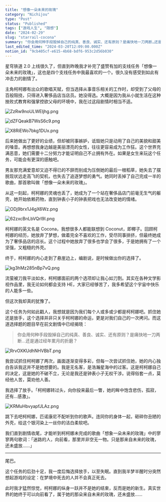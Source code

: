 ```yaml
---
title: "想像一朵未来的玫瑰"
category: "Nichijou"
type: "Post"
status: "Published"
tags: ["游戏人生", "随想"]
date: "2024-02-29"
slug: "starrail-cocona"
summary: "你会用何种手段毁掉自己的纯真、善良、诚实、还有原则？是痛快地一刀两断…还是通过经年累月的折磨？"
last_edited_time: "2024-03-20T12:09:00.000Z"
notion_id: "9cb405cf-e615-4b68-bdf6-953c2d56b030"
---
```



星穹铁道 2.0 上线很久了，但直到昨晚我才补完了盛赞有加的支线任务「想像一朵未来的玫瑰」，这也是四个支线任务中我最喜欢的一个。很久没有感受到如此有冲击力的剧情了。


主角柯柯娜有出众的歌唱天赋，但当选择从事音乐相关的工作时，却受到了父母的百般阻挠，只得进入奢侈品店当店员。她没得选。大概是因为我从小就生活在这种挫败式教育和强掌控欲父母的环境中，我在过这段剧情时相当不适。


![ZzRw9noULWEljhg.png](https://cdn.sa.net/2024/03/15/ZzRw9noULWEljhg.png)


![dZFQeakB7WsS6c9.png](https://cdn.sa.net/2024/03/15/dZFQeakB7WsS6c9.png)


![X8RiEWo7bkg1DUx.png](https://cdn.sa.net/2024/03/15/X8RiEWo7bkg1DUx.png)


后来她做出了更好的业绩，但却被同事嫉妒，诋毁她只是动用了自己的美貌和甜美的嗓音。再想想我身边越是美丽漂亮的女性，往往更容易成为工作狂。这个世界充满恶意，她们需要十二分努力才能证明自己不止拥有外在。如果是女生来玩这个任务，可能会有更深的感触吧。


男友那充满爱意却又迫不得已的不辞而别成为压倒她的最后一根稻草，她失去了摆脱现状远走高飞的契机，也失去了追逐梦想的勇气。她同时丢掉了自己完成一半的歌曲，那首歌叫做「想像一朵未来的玫瑰」。


从这一刻起，柯柯娜的灵魂也丢了，她成为了一个站在奢侈品店门前毫无生气的躯壳，她开始依赖药物，直到钟表小子的钟表把戏也无法改变她的情绪。


![ODj9brx1J4gX6Wz.png](https://cdn.sa.net/2024/03/15/ODj9brx1J4gX6Wz.png)


![62zxcBnLbVQrl9I.png](https://cdn.sa.net/2024/03/15/62zxcBnLbVQrl9I.png)


柯柯娜的英文名是 Cocona，我想很多人都能联想到 Coconut，即椰子。回顾柯柯娜的经历，她放弃了梦想，做着完全不喜欢的工作，受尽同事排挤，但最终她成为了奢侈品店的店长。这个过程中她放弃了很多也学会了很多，于是她拥有了一个坚强，又粗糙的外壳。


终于，柯柯娜的内心走到了悬崖边上，编剧说，是时候做出你的选择了。


![kg3hMz285nBp7vQ.png](https://cdn.sa.net/2024/03/19/kg3hMz285nBp7vQ.png)


流萤被刀我平淡如水，柯柯娜面前的两个选项却让我心如刀割。其实在各种文学影视作品里，我无论如何都会支持 HE，大家已经够苦了，我多希望这个宇宙中快乐的人能多一些。


但这次我却真的犹豫了。


这个任务为何如此戳人，我想就是因为我们每个人或多或少都是柯柯娜吧。抓住她还是放手，这个选择并非只关乎柯柯娜的命运，更是对我们自己的一次拷问。而这道选择题的题目早在前文剧情中已经揭晓：


> 你会用何种手段毁掉自己的纯真、善良、诚实、还有原则？是痛快地一刀两断…还是通过经年累月的折磨？


![RrvOXKUdhNHVBbT.png](https://cdn.sa.net/2024/03/15/RrvOXKUdhNHVBbT.png)


我尝试抓住柯柯娜了两次，画面逐渐变得多彩，但每一次尝试抓住她，她的内心独白告诉我这并不是她想要的。我是无名客，是浩瀚星海中的过客。这是柯柯娜自己的决定，这是她的不破不立，无论是我还是钟表小子无权干涉。说得俗套一点，莫经他人苦，莫劝他人善。


我选择了放手。「柯柯娜转过头，向你投来最后一瞥，她的眸中饱含悲伤，孤寂，还有...感激」。


![KRMuHbvyapfJLAz.png](https://cdn.sa.net/2024/03/15/KRMuHbvyapfJLAz.png)


跳下去吧柯柯娜，匹诺康尼不配听到你的歌声。连同你的身体一起，砸碎你丑陋的外壳，给这个银河染上一丝你的洁白柔软吧。


我们直到剧情收尾，才能听到柯柯娜未完成的歌曲「想象一朵未来的玫瑰」中的寥寥两句歌词：「迷路的人，向前看，那里并非空无一物。只是那来自未来的玫瑰，还未盛放……」


---


尾巴。


这个任务的后劲十足，我一度后悔选择放手，以至失眠。直到我半梦半醒时分突然想起游戏的设定：在梦境中死去的人并不会真正死去。


此时我才猛然惊觉，柯柯娜的纵身一跃并不是她的结束，反而是她的新生。真实世界的她终于可以向前看了，属于她的那朵来自未来的玫瑰，还未盛放……

